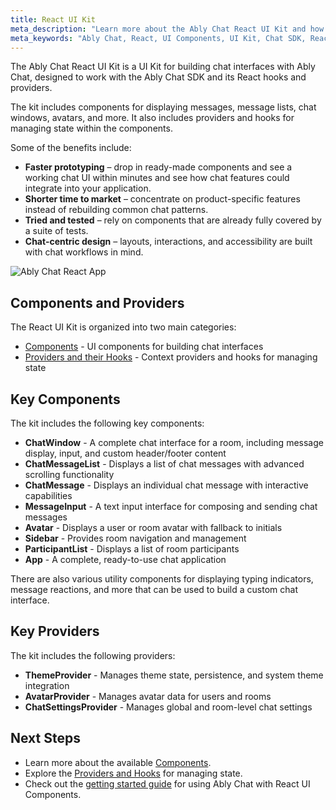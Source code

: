 ```yaml
---
title: React UI Kit
meta_description: "Learn more about the Ably Chat React UI Kit and how to use it to quickly build chat interfaces in your React applications."
meta_keywords: "Ably Chat, React, UI Components, UI Kit, Chat SDK, React Components, Chat Interface Ably, realtime, Chat UI, React Chat, Ably React, Ably Chat React UI Kit"
---
```


The Ably Chat React UI Kit is a UI Kit for building chat interfaces with Ably Chat, designed to work with the Ably Chat SDK and its React hooks and providers.

The kit includes components for displaying messages, message lists, chat windows, avatars, and more.
It also includes providers and hooks for managing state within the components.

Some of the benefits include:

* **Faster prototyping** – drop in ready-made components and see a working chat UI within minutes and see how chat features could integrate into your application.
* **Shorter time to market** – concentrate on product-specific features instead of rebuilding common chat patterns.
* **Tried and tested** – rely on components that are already fully covered by a suite of tests.
* **Chat-centric design** – layouts, interactions, and accessibility are built with chat workflows in mind.


![Ably Chat React App](../../../../images/examples/chat-ui-app.png)

## Components and Providers

The React UI Kit is organized into two main categories:

* [Components](/docs/chat/react-ui-kit/components) - UI components for building chat interfaces
* [Providers and their Hooks](/docs/chat/react-ui-kit/providers) - Context providers and hooks for managing state

## Key Components

The kit includes the following key components:

* **ChatWindow** - A complete chat interface for a room, including message display, input, and custom header/footer content
* **ChatMessageList** - Displays a list of chat messages with advanced scrolling functionality
* **ChatMessage** - Displays an individual chat message with interactive capabilities
* **MessageInput** - A text input interface for composing and sending chat messages
* **Avatar** - Displays a user or room avatar with fallback to initials
* **Sidebar** - Provides room navigation and management
* **ParticipantList** - Displays a list of room participants
* **App** - A complete, ready-to-use chat application

There are also various utility components for displaying typing indicators, message reactions, and more that can be used to build a custom chat interface.

## Key Providers

The kit includes the following providers:

* **ThemeProvider** - Manages theme state, persistence, and system theme integration
* **AvatarProvider** - Manages avatar data for users and rooms
* **ChatSettingsProvider** - Manages global and room-level chat settings

## Next Steps

* Learn more about the available [Components](/docs/chat/react-ui-kit/components).
* Explore the [Providers and Hooks](/docs/chat/react-ui-kit/providers) for managing state.
* Check out the [getting started guide](/docs/chat/getting-started/react-ui-kit) for using Ably Chat with React UI Components.
